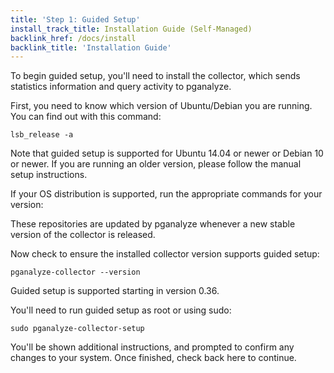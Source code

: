 ```yaml
---
title: 'Step 1: Guided Setup'
install_track_title: Installation Guide (Self-Managed)
backlink_href: /docs/install
backlink_title: 'Installation Guide'
---
```



To begin guided setup, you'll need to install the collector, which sends statistics information
and query activity to pganalyze.

First, you need to know which version of Ubuntu/Debian you are running. You can find out with this command:

```
lsb_release -a
```

Note that guided setup is supported for Ubuntu 14.04 or newer or Debian 10 or newer. If you are
running an older version, please follow the manual setup instructions.

If your OS distribution is supported, run the appropriate commands for your version:

<CollectorPkgInstallInstructions kind='deb' />

These repositories are updated by pganalyze whenever a new stable version of the
collector is released.

Now check to ensure the installed collector version supports guided setup:

```
pganalyze-collector --version
```

Guided setup is supported starting in version 0.36.

You'll need to run guided setup as root or using sudo:

```
sudo pganalyze-collector-setup
```

You'll be shown additional instructions, and prompted to confirm any changes to your system.
Once finished, check back here to continue.

